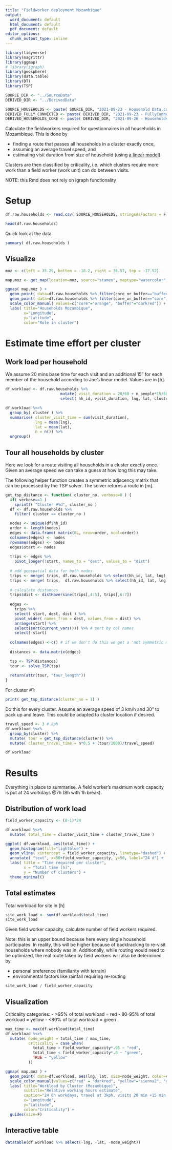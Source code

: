 ```yaml
---
title: "Fieldworker deployment Mozambique"
output:
  word_document: default
  html_document: default
  pdf_document: default
editor_options:
  chunk_output_type: inline
---
```


```r
library(tidyverse)
library(magrittr)
library(ggmap)
# library(igraph)
library(geosphere)
library(data.table)
library(DT)
library(TSP)

SOURCE_DIR <- "../SourceData"
DERIVED_DIR <- "../DerivedData"

SOURCE_HOUSEHOLDS <- paste( SOURCE_DIR, "2021-09-23 - Household Data.csv", sep="/")
DERIVED_FULLY_CONNECTED <- paste( DERIVED_DIR, "2021-09-23 - FullyConnected.csv", sep="/")
DERIVED_HOUSEHOLDS_CORE <- paste( DERIVED_DIR, "2021-09-26 - Households_core.gdf", sep="/")
```

Calculate the fieldworkers required for questionnaires in all households in Mozambique. This is done by

* finding a route that passes all households in a cluster exactly once,
* assuming an average travel speed, and
* estimating visit duration from size of household (using [a linear model](https://github.com/databrew/bohemia/tree/master/scripts/fullcensus/report)).

Clusters are then classified by criticality, i.e. which clusters require more work than a field worker (work unit) can do between visits.

NOTE: this Rmd does not rely on igraph functionality

# Setup
```r
df.raw.households <- read.csv( SOURCE_HOUSEHOLDS, stringsAsFactors = F)

head(df.raw.households)
```
Quick look at the data
```r
summary( df.raw.households )
```

## Visualize

```r
moz <- c(left = 35.29, bottom = -18.2, right = 36.57, top = -17.52)

map.moz <- get_map(location=moz, source="stamen", maptype="watercolor", crop=FALSE)

ggmap( map.moz ) +
  geom_point( data=df.raw.households %>% filter(core_or_buffer=="buffer"), aes(lng, lat, color=core_or_buffer), size=0.8 ) +
  geom_point( data=df.raw.households %>% filter(core_or_buffer=="core"), aes(lng, lat, color=core_or_buffer), size=0.1, alpha=0.3 ) +
  scale_color_manual( values=c("core"="orange", "buffer"="darkred")) +
  labs( title="Households Mozambique",
        x="Longitude",
        y="Latitude",
        color="Role in cluster")
```
# Estimate time effort per cluster
## Work load per household
We assume 20 mins base time for each visit and an additional 15" for each member of the household according to Joe's linear model. Values are in [h].

```r
df.workload <- df.raw.households %>%
                        mutate( visit_duration = 20/60 + n_people*15/60 ) %>% # 20" base, 15" per person ...
                        select( hh_id, visit_duration, lng, lat, cluster )

df.workload %<>% 
  group_by( cluster ) %>% 
  summarise( cluster_visit_time = sum(visit_duration),
             lng = mean(lng),
             lat = mean(lat),
             n = n()) %>% 
  ungroup()
```

## Tour all households by cluster
Here we look for a route visiting all households in a cluster exactly once. Given an average speed we can take a guess at how long this may take.

The following helper function creates a symmetric adjacency matrix that can be processed by the TSP solver. The solver returns a route in [m].

```r
get_tsp_distance <- function( cluster_no, verbose=0 ) {
  if( verbose==1 )
    sprintf( "Cluster #%d", cluster_no )
  df <- df.raw.households %>% 
    filter( cluster == cluster_no )

  nodes <- unique(df$hh_id)
  order <- length(nodes)
  edges <- data.frame( matrix(0L, nrow=order, ncol=order))
  colnames(edges) <- nodes
  rownames(edges) <- nodes
  edges$start <- nodes
  
  trips <- edges %>% 
    pivot_longer(!start, names_to = "dest", values_to = "dist")
  
  # add geospatial data for both nodes
  trips <- merge( trips, df.raw.households %>% select(hh_id, lat, lng), by.x="start", by.y="hh_id", all.x=T)
  trips <- merge( trips,  df.raw.households %>% select(hh_id, lat, lng), by.x="dest", by.y="hh_id", all.x=T)
  
  # calculate distances
  trips$dist <- distHaversine(trips[,4:5], trips[,6:7])
  
  edges <-
    trips %>% 
    select( start, dest, dist ) %>% 
    pivot_wider( names_from = dest, values_from = dist) %>% 
    arrange(start) %>% 
    select(sort(current_vars())) %>% # sort by col names
    select(-start)
  
  colnames(edges) <-c() # if we don't do this we get a 'not symmetric matrix' error ...
  
  distances <- data.matrix(edges)

  tsp <- TSP(distances)
  tour <- solve_TSP(tsp)
  
  return(attr(tour, "tour_length"))
}
```

For cluster #1:
```r
print( get_tsp_distance(cluster_no = 1) )
```

Do this for every cluster. Assume an average speed of 3 km/h and 30" to pack up and leave. This could be adapted to cluster location if desired.

```r
travel_speed <- 3 # kph
df.workload %<>%
  group_by(cluster) %>% 
  mutate( tour = get_tsp_distance(cluster)) %>% 
  mutate( cluster_travel_time = n*0.5 + (tour/1000)/travel_speed)

df.workload
```
# Results 
Everything in place to summarise. A field worker's maximum work capacity is put at 24 workdays @7h (8h with 1h break).

## Distribution of work load
```r
field_worker_capacity <- (8-1)*24

df.workload %<>% 
  mutate( total_time = cluster_visit_time + cluster_travel_time )

ggplot( df.workload, aes(total_time)) +
  geom_histogram(fill="lightblue") +
  geom_vline( xintercept = field_worker_capacity, linetype="dashed") +
  annotate( "text", x=50+field_worker_capacity, y=50, label="24 d") +
  labs( title = "Time required per cluster",
        x = "Total time [h]",
        y = "Number of clusters") +
  theme_minimal()
```

## Total estimates
Total workload for site in [h]

```r
site_work_load <- sum(df.workload$total_time)
site_work_load
```

Given field worker capacity, calculate number of field workers required.

Note: this is an upper bound because here every single household participates. In reality, this will be higher because of backtracking to re-visit households where nobody was in. Additionally, while routing would need to be optimized, the real route taken by field workers will also be determined by 

* personal preference (familiarity with terrain)
* environmental factors like rainfall requiring re-routing

```r
site_work_load / field_worker_capacity
```

## Visualization
Criticality categories:
- >95% of total workload = red
- 80-95% of total workload = yellow
- <80% of total workload = green

```r
max_time <- max(df.workload$total_time)
df.workload %<>%
  mutate( node_weight = total_time / max_time,
          criticality = case_when(
            total_time > field_worker_capacity*.95 ~ "red",
            total_time < field_worker_capacity*.8 ~ "green",
            TRUE ~ "yellow"
          ))

ggmap( map.moz ) +
  geom_point( data=df.workload, aes(lng, lat, size=node_weight, color=criticality), alpha=0.5 ) +
  scale_color_manual(values=c("red" = "darkred", "yellow"="sienna2", "green" = "darkgreen")) +
  labs( title="Workload by Cluster (Mozambique)",
        subtitle="Relative working hours estimate",
        caption="24 8h workdays, travel at 3kph, visits 20 min +15 min per person",
        x="Longitude",
        y="Latitude",
        color="Criticality") +
  guides(size=F)
```

## Interactive table
```r
datatable(df.workload %>% select(-lng, -lat, -node_weight))
```

